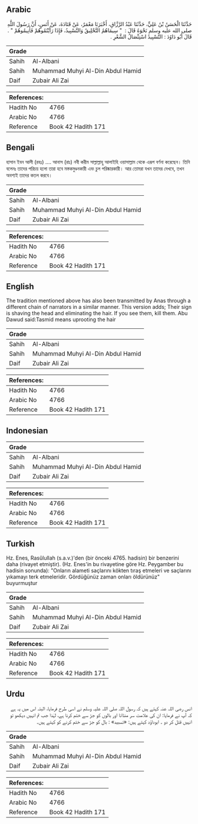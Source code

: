 ## Arabic


<div dir="rtl" lang="ar" style={{fontSize:'larger',backgroundColor:'#f8f9fa',padding:20}}>
حَدَّثَنَا الْحَسَنُ بْنُ عَلِيٍّ، حَدَّثَنَا عَبْدُ الرَّزَّاقِ، أَخْبَرَنَا مَعْمَرٌ، عَنْ قَتَادَةَ، عَنْ أَنَسٍ، أَنَّ رَسُولَ اللَّهِ صلى الله عليه وسلم نَحْوَهُ قَالَ ‏:‏ ‏ "‏ سِيمَاهُمُ التَّحْلِيقُ وَالتَّسْبِيدُ، فَإِذَا رَأَيْتُمُوهُمْ فَأَنِيمُوهُمْ ‏"‏ ‏.‏ قَالَ أَبُو دَاوُدَ ‏:‏ التَّسْبِيدُ اسْتِئْصَالُ الشَّعْرِ ‏.‏
</div>
<div style={{backgroundColor:'#f8f9fa',padding:20, marginBottom: 10}}><table> <thead> <tr> <th>Grade</th> <th></th> </tr> </thead> <tbody> <tr><td>Sahih</td><td>Al-Albani</td></tr><tr><td>Sahih</td><td>Muhammad Muhyi Al-Din Abdul Hamid</td></tr><tr><td>Daif</td><td>Zubair Ali Zai</td></tr></tbody></table><table> <thead> <tr> <th>References:</th> <th></th> </tr> </thead> <tbody><tr><td>Hadith No</td><td>4766</td></tr><tr><td>Arabic No</td><td>4766</td></tr><tr><td>Reference</td><td>Book 42 Hadith 171</td></tr></tbody></table></div>

## Bengali


<div dir="ltr" lang="bn" style={{fontSize:'larger',backgroundColor:'#f8f9fa',padding:20}}>
হাসান ইবন আলী (রহঃ) .... আনাস (রাঃ) নবী করীম সাল্লাল্লাহু আলাইহি ওয়াসাল্লাম থেকে এরূপ বর্ণনা করেছেন। তিনি বলেনঃ তাদের পরিচয় হলো তারা হবে মস্তকমুণ্ডনকারী এবং চুল পরিষ্কারকারী। আর তোমরা যখন তাদের দেখবে, তখন অবশ্যই তাদের কতল করবে।
</div>
<div style={{backgroundColor:'#f8f9fa',padding:20, marginBottom: 10}}><table> <thead> <tr> <th>Grade</th> <th></th> </tr> </thead> <tbody> <tr><td>Sahih</td><td>Al-Albani</td></tr><tr><td>Sahih</td><td>Muhammad Muhyi Al-Din Abdul Hamid</td></tr><tr><td>Daif</td><td>Zubair Ali Zai</td></tr></tbody></table><table> <thead> <tr> <th>References:</th> <th></th> </tr> </thead> <tbody><tr><td>Hadith No</td><td>4766</td></tr><tr><td>Arabic No</td><td>4766</td></tr><tr><td>Reference</td><td>Book 42 Hadith 171</td></tr></tbody></table></div>

## English


<div dir="ltr" lang="en" style={{fontSize:'larger',backgroundColor:'#f8f9fa',padding:20}}>
The tradition mentioned above has also been transmitted by Anas through a different chain of narrators in a similar manner. This version adds; Their sign is shaving the head and eliminating the hair. If you see them, kill them. Abu Dawud said:Tasmid means uprooting the hair
</div>
<div style={{backgroundColor:'#f8f9fa',padding:20, marginBottom: 10}}><table> <thead> <tr> <th>Grade</th> <th></th> </tr> </thead> <tbody> <tr><td>Sahih</td><td>Al-Albani</td></tr><tr><td>Sahih</td><td>Muhammad Muhyi Al-Din Abdul Hamid</td></tr><tr><td>Daif</td><td>Zubair Ali Zai</td></tr></tbody></table><table> <thead> <tr> <th>References:</th> <th></th> </tr> </thead> <tbody><tr><td>Hadith No</td><td>4766</td></tr><tr><td>Arabic No</td><td>4766</td></tr><tr><td>Reference</td><td>Book 42 Hadith 171</td></tr></tbody></table></div>

## Indonesian


<div dir="ltr" lang="id" style={{fontSize:'larger',backgroundColor:'#f8f9fa',padding:20}}>

</div>
<div style={{backgroundColor:'#f8f9fa',padding:20, marginBottom: 10}}><table> <thead> <tr> <th>Grade</th> <th></th> </tr> </thead> <tbody> <tr><td>Sahih</td><td>Al-Albani</td></tr><tr><td>Sahih</td><td>Muhammad Muhyi Al-Din Abdul Hamid</td></tr><tr><td>Daif</td><td>Zubair Ali Zai</td></tr></tbody></table><table> <thead> <tr> <th>References:</th> <th></th> </tr> </thead> <tbody><tr><td>Hadith No</td><td>4766</td></tr><tr><td>Arabic No</td><td>4766</td></tr><tr><td>Reference</td><td>Book 42 Hadith 171</td></tr></tbody></table></div>

## Turkish


<div dir="ltr" lang="tr" style={{fontSize:'larger',backgroundColor:'#f8f9fa',padding:20}}>
Hz. Enes, Rasûlullah (s.a.v.)'den (bir önceki 4765. hadisin) bir benzerini daha (rivayet etmiştir). (Hz. Enes'in bu rivayetine göre Hz. Peygamber bu hadisin sonunda): "Onların alameti saçlarını kökten tıraş etmeleri ve saçlarını yıkamayı terk etmeleridir. Gördüğünüz zaman onları öldürünüz" buyurmuştur
</div>
<div style={{backgroundColor:'#f8f9fa',padding:20, marginBottom: 10}}><table> <thead> <tr> <th>Grade</th> <th></th> </tr> </thead> <tbody> <tr><td>Sahih</td><td>Al-Albani</td></tr><tr><td>Sahih</td><td>Muhammad Muhyi Al-Din Abdul Hamid</td></tr><tr><td>Daif</td><td>Zubair Ali Zai</td></tr></tbody></table><table> <thead> <tr> <th>References:</th> <th></th> </tr> </thead> <tbody><tr><td>Hadith No</td><td>4766</td></tr><tr><td>Arabic No</td><td>4766</td></tr><tr><td>Reference</td><td>Book 42 Hadith 171</td></tr></tbody></table></div>

## Urdu


<div dir="rtl" lang="ur" style={{fontSize:'larger',backgroundColor:'#f8f9fa',padding:20}}>
انس رضی اللہ عنہ کہتے ہیں کہ رسول اللہ صلی اللہ علیہ وسلم نے اسی طرح فرمایا، البتہ اس میں یہ ہے کہ آپ نے فرمایا: ان کی علامت سر منڈانا اور بالوں کو جڑ سے ختم کرنا ہے، لہٰذا جب تم انہیں دیکھو تو انہیں قتل کر دو ۔ ابوداؤد کہتے ہیں: «تسبید» : بال کو جڑ سے ختم کرنے کو کہتے ہیں۔
</div>
<div style={{backgroundColor:'#f8f9fa',padding:20, marginBottom: 10}}><table> <thead> <tr> <th>Grade</th> <th></th> </tr> </thead> <tbody> <tr><td>Sahih</td><td>Al-Albani</td></tr><tr><td>Sahih</td><td>Muhammad Muhyi Al-Din Abdul Hamid</td></tr><tr><td>Daif</td><td>Zubair Ali Zai</td></tr></tbody></table><table> <thead> <tr> <th>References:</th> <th></th> </tr> </thead> <tbody><tr><td>Hadith No</td><td>4766</td></tr><tr><td>Arabic No</td><td>4766</td></tr><tr><td>Reference</td><td>Book 42 Hadith 171</td></tr></tbody></table></div>